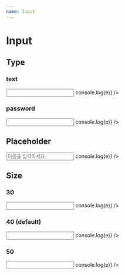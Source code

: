 ```yaml
---
name: Input
---
```



# Input

<PropsTable of={Input} />

## Type

### text

<Playground>
  <Input type="text" onChange={e => console.log(e)} />
</Playground>

### password

<Playground>
  <Input type="password" onChange={e => console.log(e)} />
</Playground>

## Placeholder

<Playground>
  <Input type="text" placeholder="이름을 입력하세요." onChange={e => console.log(e)} />
</Playground>

## Size

### 30

<Playground>
  <Input type="text" size={30} onChange={e => console.log(e)} />
</Playground>

### 40 (default)

<Playground>
  <Input type="text" size={40} onChange={e => console.log(e)} />
</Playground>

### 50

<Playground>
  <Input type="text" size={50} onChange={e => console.log(e)} />
</Playground>